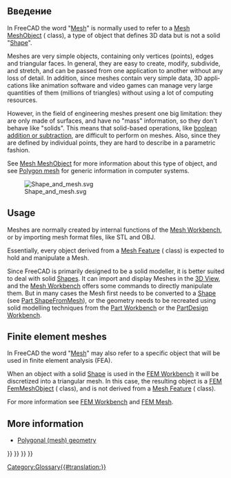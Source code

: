 <languages/>
{{TOCright}}

<span id="Introduction"></span>
== Введение ==

<div lang="en" dir="ltr" class="mw-content-ltr">
In FreeCAD the word "[[Mesh|Mesh]]" is normally used to refer to a [[Mesh_MeshObject|Mesh MeshObject]] ({{incode|Mesh::MeshObject}} class), a type of object that defines 3D data but is not a solid "[[Shape|Shape]]".
</div>

<div lang="en" dir="ltr" class="mw-content-ltr">
Meshes are very simple objects, containing only vertices (points), edges and triangular faces. In general, they are easy to create, modify, subdivide, and stretch, and can be passed from one application to another without any loss of detail. In addition, since meshes contain very simple data, 3D applications like animation software and video games can manage very large quantities of them (millions of triangles) without using a lot of computing resources.
</div>

<div lang="en" dir="ltr" class="mw-content-ltr">
However, in the field of engineering meshes present one big limitation: they are only made of surfaces, and have no "mass" information, so they don't behave like "solids". This means that solid-based operations, like [[Part_Boolean|boolean addition or subtraction]], are difficult to perform on meshes. Also, since they are defined by individual points, they are hard to describe in a parametric fashion.
</div>

<div lang="en" dir="ltr" class="mw-content-ltr">
See [[Mesh_MeshObject|Mesh MeshObject]] for more information about this type of object, and see [https://en.wikipedia.org/wiki/Polygon_mesh Polygon mesh] for generic information in computer systems.
</div>

<div lang="en" dir="ltr" class="mw-content-ltr">
[[File:Shape_and_mesh.svg]]
</div>

<div lang="en" dir="ltr" class="mw-content-ltr">
{{Caption|Left: parametric [[Shape|shape]] defined by properties. Right: [[Mesh|mesh]], defined by vertices and triangular surfaces.}}
</div>

<div lang="en" dir="ltr" class="mw-content-ltr">
==Usage==
</div>

<div lang="en" dir="ltr" class="mw-content-ltr">
Meshes are normally created by internal functions of the [[Mesh_Workbench|Mesh Workbench]], or by importing mesh format files, like STL and OBJ.
</div>

<div lang="en" dir="ltr" class="mw-content-ltr">
Essentially, every object derived from a [[Mesh_Feature|Mesh Feature]] ({{incode|Mesh::Feature}} class) is expected to hold and manipulate a Mesh.
</div>

<div lang="en" dir="ltr" class="mw-content-ltr">
Since FreeCAD is primarily designed to be a solid modeller, it is better suited to deal with solid [[Shape|Shapes]]. It can import and display Meshes in the [[3D_View|3D View]], and the [[Mesh_Workbench|Mesh Workbench]] offers some commands to directly manipulate them. But in many cases the Mesh first needs to be converted to a [[Shape|Shape]] (see [[Part_ShapeFromMesh|Part ShapeFromMesh]]), or the geometry needs to be recreated using solid modelling techniques from the [[Part_Workbench|Part Workbench]] or the [[PartDesign_Workbench|PartDesign Workbench]].
</div>

<div lang="en" dir="ltr" class="mw-content-ltr">
== Finite element meshes ==
</div>

<div lang="en" dir="ltr" class="mw-content-ltr">
In FreeCAD the word "[[Mesh|Mesh]]" may also refer to a specific object that will be used in finite element analysis (FEA).
</div>

<div lang="en" dir="ltr" class="mw-content-ltr">
When an object with a solid [[Shape|Shape]] is used in the [[FEM_Workbench|FEM Workbench]] it will be discretized into a triangular mesh. In this case, the resulting object is a [[FEM_Mesh|FEM FemMeshObject]] ({{incode|Fem::FemMeshObject}} class), and is not derived from a [[Mesh_Feature|Mesh Feature]] ({{incode|Mesh::Feature}} class).
</div>

<div lang="en" dir="ltr" class="mw-content-ltr">
For more information see [[FEM_Workbench|FEM Workbench]] and [[FEM_Mesh|FEM Mesh]].
</div>

<div lang="en" dir="ltr" class="mw-content-ltr">
== More information ==
</div>

<div lang="en" dir="ltr" class="mw-content-ltr">
* [https://forum.freecad.org/viewtopic.php?f=8&t=47493 Polygonal (mesh) geometry]
</div>


{{Mesh Tools navi{{#translation:}}}}
{{FEM Tools navi{{#translation:}}}}
{{Document objects navi{{#translation:}}}}
{{Userdocnavi{{#translation:}}}}
[[Category:Glossary{{#translation:}}]]